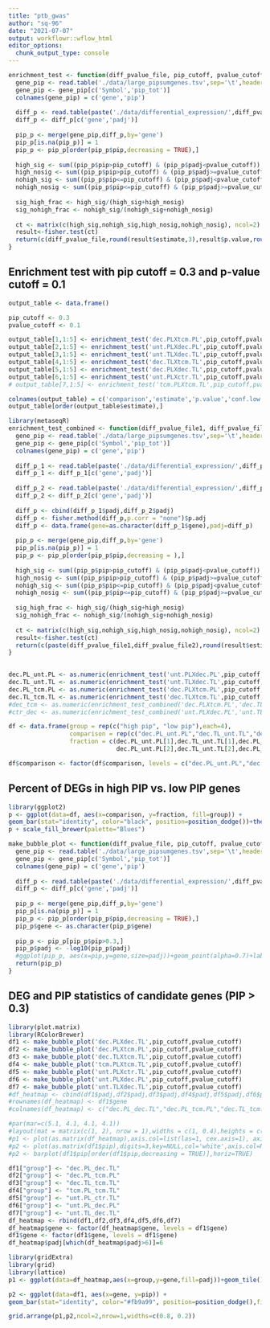 ```yaml
---
title: "ptb_gwas"
author: "sq-96"
date: "2021-07-07"
output: workflowr::wflow_html
editor_options:
  chunk_output_type: console
---
```


```r
enrichment_test <- function(diff_pvalue_file, pip_cutoff, pvalue_cutoff){
  gene_pip <- read.table('./data/large_pipsumgenes.tsv',sep='\t',header=TRUE)
  gene_pip <- gene_pip[c('Symbol','pip_tot')]
  colnames(gene_pip) = c('gene','pip')
  
  diff_p <- read.table(paste('./data/differential_expression/',diff_pvalue_file,'.txt',sep = ''),sep='\t',header=TRUE)
  diff_p <- diff_p[c('gene','padj')]
  
  pip_p <- merge(gene_pip,diff_p,by='gene')
  pip_p[is.na(pip_p)] = 1
  pip_p <- pip_p[order(pip_p$pip,decreasing = TRUE),]
  
  high_sig <- sum((pip_p$pip>pip_cutoff) & (pip_p$padj<pvalue_cutoff))
  high_nosig <- sum((pip_p$pip>pip_cutoff) & (pip_p$padj>=pvalue_cutoff))
  nohigh_sig <- sum((pip_p$pip<=pip_cutoff) & (pip_p$padj<pvalue_cutoff))
  nohigh_nosig <- sum((pip_p$pip<=pip_cutoff) & (pip_p$padj>=pvalue_cutoff))
  
  sig_high_frac <- high_sig/(high_sig+high_nosig)
  sig_nohigh_frac <- nohigh_sig/(nohigh_sig+nohigh_nosig)
  
  ct <- matrix(c(high_sig,nohigh_sig,high_nosig,nohigh_nosig), ncol=2)
  result<-fisher.test(ct)
  return(c(diff_pvalue_file,round(result$estimate,3),result$p.value,round(result$conf.int[1],3),round(result$conf.int[2],3),sig_high_frac,sig_nohigh_frac))
}
```

## Enrichment test with pip cutoff = 0.3 and p-value cutoff = 0.1
```r
output_table <- data.frame()

pip_cutoff <- 0.3
pvalue_cutoff <- 0.1

output_table[1,1:5] <- enrichment_test('dec.PLXtcm.PL',pip_cutoff,pvalue_cutoff)[1:5]
output_table[2,1:5] <- enrichment_test('unt.PLXdec.PL',pip_cutoff,pvalue_cutoff)[1:5]
output_table[3,1:5] <- enrichment_test('unt.TLXdec.TL',pip_cutoff,pvalue_cutoff)[1:5]
output_table[4,1:5] <- enrichment_test('dec.TLXtcm.TL',pip_cutoff,pvalue_cutoff)[1:5]
output_table[5,1:5] <- enrichment_test('dec.PLXdec.TL',pip_cutoff,pvalue_cutoff)[1:5]
output_table[6,1:5] <- enrichment_test('unt.PLXctr.TL',pip_cutoff,pvalue_cutoff)[1:5]
# output_table[7,1:5] <- enrichment_test('tcm.PLXtcm.TL',pip_cutoff,pvalue_cutoff)[1:

colnames(output_table) = c('comparison','estimate','p.value','conf.low','conf.high')
output_table[order(output_table$estimate),]
```

```r
library(metaseqR)
enrichment_test_combined <- function(diff_pvalue_file1, diff_pvalue_file2, pip_cutoff, pvalue_cutoff){
  gene_pip <- read.table('./data/large_pipsumgenes.tsv',sep='\t',header=TRUE)
  gene_pip <- gene_pip[c('Symbol','pip_tot')]
  colnames(gene_pip) = c('gene','pip')
  
  diff_p_1 <- read.table(paste('./data/differential_expression/',diff_pvalue_file1,'.txt',sep = ''),sep='\t',header=TRUE)
  diff_p_1 <- diff_p_1[c('gene','padj')]
  
  diff_p_2 <- read.table(paste('./data/differential_expression/',diff_pvalue_file2,'.txt',sep = ''),sep='\t',header=TRUE)
  diff_p_2 <- diff_p_2[c('gene','padj')]
  
  diff_p <- cbind(diff_p_1$padj,diff_p_2$padj)
  diff_p <- fisher.method(diff_p,p.corr = "none")$p.adj
  diff_p <- data.frame(gene=as.character(diff_p_1$gene),padj=diff_p)
  
  pip_p <- merge(gene_pip,diff_p,by='gene')
  pip_p[is.na(pip_p)] = 1
  pip_p <- pip_p[order(pip_p$pip,decreasing = ),]
  
  high_sig <- sum((pip_p$pip>pip_cutoff) & (pip_p$padj<pvalue_cutoff))
  high_nosig <- sum((pip_p$pip>pip_cutoff) & (pip_p$padj>=pvalue_cutoff))
  nohigh_sig <- sum((pip_p$pip<=pip_cutoff) & (pip_p$padj<pvalue_cutoff))
  nohigh_nosig <- sum((pip_p$pip<=pip_cutoff) & (pip_p$padj>=pvalue_cutoff))
  
  sig_high_frac <- high_sig/(high_sig+high_nosig)
  sig_nohigh_frac <- nohigh_sig/(nohigh_sig+nohigh_nosig)
  
  ct <- matrix(c(high_sig,nohigh_sig,high_nosig,nohigh_nosig), ncol=2)
  result<-fisher.test(ct)
  return(c(paste(diff_pvalue_file1,diff_pvalue_file2),round(result$estimate,3),result$p.value,round(result$conf.int[1],3),round(result$conf.int[2],3),sig_high_frac,sig_nohigh_frac))
}
  
```

```r
dec.PL_unt.PL <- as.numeric(enrichment_test('unt.PLXdec.PL',pip_cutoff,pvalue_cutoff)[6:7])
dec.TL_unt.TL <- as.numeric(enrichment_test('unt.TLXdec.TL',pip_cutoff,pvalue_cutoff)[6:7])
dec.PL_tcm.PL <- as.numeric(enrichment_test('dec.PLXtcm.PL',pip_cutoff,pvalue_cutoff)[6:7])
dec.TL_tcm.TL <- as.numeric(enrichment_test('dec.TLXtcm.TL',pip_cutoff,pvalue_cutoff)[6:7])
#dec_tcm <- as.numeric(enrichment_test_combined('dec.PLXtcm.PL','dec.TLXtcm.TL',pip_cutoff,pvalue_cutoff)[6:7])
#ctr_dec <- as.numeric(enrichment_test_combined('unt.PLXdec.PL','unt.TLXdec.TL',pip_cutoff,pvalue_cutoff)[6:7])

df <- data.frame(group = rep(c("high pip", "low pip"),each=4),
                 comparison = rep(c("dec.PL_unt.PL","dec.TL_unt.TL","dec.PL_tcm.PL","dec.TL_tcm.TL"),2),
                 fraction = c(dec.PL_unt.PL[1],dec.TL_unt.TL[1],dec.PL_tcm.PL[1],dec.TL_tcm.TL[1],
                              dec.PL_unt.PL[2],dec.TL_unt.TL[2],dec.PL_tcm.PL[2],dec.TL_tcm.TL[2]))

df$comparison <- factor(df$comparison, levels = c("dec.PL_unt.PL","dec.TL_unt.TL","dec.PL_tcm.PL","dec.TL_tcm.TL"))
```

## Percent of DEGs in high PIP vs. low PIP genes
```r
library(ggplot2)
p <- ggplot(data=df, aes(x=comparison, y=fraction, fill=group)) +
geom_bar(stat="identity", color="black", position=position_dodge())+theme_minimal()
p + scale_fill_brewer(palette="Blues")
```

```r
make_bubble_plot <- function(diff_pvalue_file, pip_cutoff, pvalue_cutoff){
  gene_pip <- read.table('./data/large_pipsumgenes.tsv',sep='\t',header=TRUE)
  gene_pip <- gene_pip[c('Symbol','pip_tot')]
  colnames(gene_pip) = c('gene','pip')
  
  diff_p <- read.table(paste('./data/differential_expression/',diff_pvalue_file,'.txt',sep = ''),sep='\t',header=TRUE)
  diff_p <- diff_p[c('gene','padj')]
  
  pip_p <- merge(gene_pip,diff_p,by='gene')
  pip_p[is.na(pip_p)] = 1
  pip_p <- pip_p[order(pip_p$pip,decreasing = TRUE),]
  pip_p$gene <- as.character(pip_p$gene)
  
  pip_p <- pip_p[pip_p$pip>0.3,]
  pip_p$padj <- -log10(pip_p$padj)
  #ggplot(pip_p, aes(x=pip,y=gene,size=padj))+geom_point(alpha=0.7)+labs(title = diff_pvalue_file)+theme(axis.text=element_text(size=16),axis.title=element_text(size=20),plot.title=element_text(size=20,hjust = 0.5))
  return(pip_p)
}
```

## DEG and PIP statistics of candidate genes (PIP > 0.3)
```r
library(plot.matrix)
library(RColorBrewer)
df1 <- make_bubble_plot('dec.PLXdec.TL',pip_cutoff,pvalue_cutoff)
df2 <- make_bubble_plot('dec.PLXtcm.PL',pip_cutoff,pvalue_cutoff)
df3 <- make_bubble_plot('dec.TLXtcm.TL',pip_cutoff,pvalue_cutoff)
df4 <- make_bubble_plot('tcm.PLXtcm.TL',pip_cutoff,pvalue_cutoff)
df5 <- make_bubble_plot('unt.PLXctr.TL',pip_cutoff,pvalue_cutoff)
df6 <- make_bubble_plot('unt.PLXdec.PL',pip_cutoff,pvalue_cutoff)
df7 <- make_bubble_plot('unt.TLXdec.TL',pip_cutoff,pvalue_cutoff)
#df_heatmap <- cbind(df1$padj,df2$padj,df3$padj,df4$padj,df5$padj,df6$padj,df7$padj)
#rownames(df_heatmap) <- df1$gene
#colnames(df_heatmap) <- c("dec.PL_dec.TL","dec.PL_tcm.PL","dec.TL_tcm.TL","tcm.PL_tcm.TL","unt.PL_ctr.TL","unt.PL_dec.PL","unt.TL_dec.TL")
```

```r
#par(mar=c(5.1, 4.1, 4.1, 4.1))
#layout(mat = matrix(c(1, 2), nrow = 1),widths = c(1, 0.4),heights = c(1,0.5))
#p1 <- plot(as.matrix(df_heatmap),axis.col=list(las=1, cex.axis=1), axis.row=list(las=2, cex.axis=1),xlab="", ylab="", main="-log10(p-value)",col=brewer.pal(8,name = "Reds"),spacing.key=c(1,0.5,0))
#p2 <- plot(as.matrix(df1$pip),digits=3,key=NULL,col='white',axis.col=NULL, axis.row=NULL,xlab="", ylab="",main="PIP")
#p2 <- barplot(df1$pip[order(df1$pip,decreasing = TRUE)],horiz=TRUE)
```

```r
df1["group"] <- "dec.PL_dec.TL"
df2["group"] <- "dec.PL_tcm.PL"
df3["group"] <- "dec.TL_tcm.TL"
df4["group"] <- "tcm.PL_tcm.TL"
df5["group"] <- "unt.PL_ctr.TL"
df6["group"] <- "unt.PL_dec.PL"
df7["group"] <- "unt.TL_dec.TL"
df_heatmap <- rbind(df1,df2,df3,df4,df5,df6,df7)
df_heatmap$gene <- factor(df_heatmap$gene, levels = df1$gene)
df1$gene <- factor(df1$gene, levels = df1$gene)
df_heatmap$padj[which(df_heatmap$padj>6)]=6
```

```r
library(gridExtra)
library(grid)
library(lattice)
p1 <- ggplot(data=df_heatmap,aes(x=group,y=gene,fill=padj))+geom_tile()+theme(panel.background = element_blank(),axis.ticks.y = element_blank(),axis.ticks.x = element_blank(),legend.position="left")+scale_fill_distiller(palette = "Blues",direction = 2,name='q-value')+labs(title="",x ="", y = "")+guides(fill = guide_legend(label.position = "right", label.hjust = 1))

p2 <- ggplot(data=df1, aes(x=gene, y=pip)) +
geom_bar(stat="identity", color="#fb9a99", position=position_dodge(),fill='#fb9a99')+coord_flip()+theme(panel.background = element_blank(),axis.text.y = element_blank(),axis.ticks.y = element_blank(), axis.line.x = element_line(),axis.title.y = element_blank())

grid.arrange(p1,p2,ncol=2,nrow=1,widths=c(0.8, 0.2))
```

